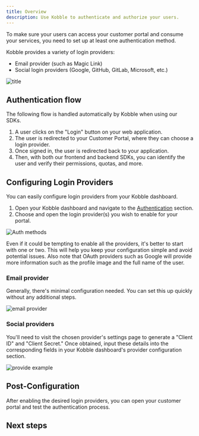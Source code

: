 ```yaml
---
title: Overview
description: Use Kobble to authenticate and authorize your users.
---
```



To make sure your users can access your customer portal and consume your services, you need to set up at least one authentication method.

Kobble provides a variety of login providers:

- Email provider (such as Magic Link)
- Social login providers (Google, GitHub, GitLab, Microsoft, etc.)

![title](/images/auth-diagram.jpg)


## Authentication flow

<Note>The following flow is handled automatically by Kobble when using our SDKs.</Note>

1. A user clicks on the "Login" button on your web application.
2. The user is redirected to your Customer Portal, where they can choose a login provider.
3. Once signed in, the user is redirected back to your application.
4. Then, with both our frontend and backend SDKs, you can identify the user and verify their permissions, quotas, and more.

## Configuring Login Providers

You can easily configure login providers from your Kobble dashboard.

1. Open your Kobble dashboard and navigate to the [Authentication](https://app.kobble.io/p/authentication) section.
2. Choose and open the login provider(s) you wish to enable for your portal.

![Auth methods](/images/authentication/auth-methods.png)

<Note>Even if it could be tempting to enable all the providers, it's better to start with one or two. This will help you keep your configuration simple and avoid potential issues. Also note that OAuth providers such as Google will provide more information such as the profile image and the full name of the user.</Note>



### Email provider

Generally, there's minimal configuration needed. You can set this up quickly without any additional steps.

![email provider](/images/authentication/email-provider.png)

### Social providers

You'll need to visit the chosen provider's settings page to generate a "Client ID" and "Client Secret." Once obtained, input these details into the corresponding fields in your Kobble dashboard's provider configuration section.

![provide example](/images/settings/auth/oauth-provider-page.jpeg)

<SocialLoginProviders />

## Post-Configuration

After enabling the desired login providers, you can open your customer portal and test the authentication process.


## Next steps

<CardGroup cols={2}>
    <Card
        title="Monetization"
        icon="money-bills"
        href="/product/monetization"
    >
    </Card>
</CardGroup>
